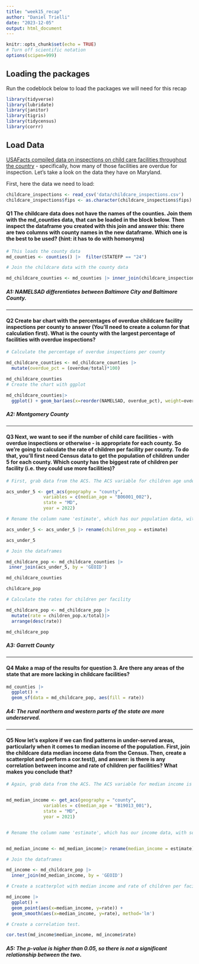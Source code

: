 ```yaml
---
title: "week15_recap"
author: "Daniel Trielli"
date: "2023-12-05"
output: html_document
---
```


```r
knitr::opts_chunk$set(echo = TRUE)
# Turn off scientific notation
options(scipen=999)
```

## Loading the packages

Run the codeblock below to load the packages we will need for this recap

```r
library(tidyverse)
library(lubridate)
library(janitor)
library(tigris)
library(tidycensus)
library(corrr)


```

## Load Data

[USAFacts compiled data on inspections on child care facilities throughout the country](https://usafacts.org/data-projects/childcare-inspections) - specifically, how many of those facilities are overdue for inspection. Let's take a look on the data they have on Maryland.

First, here the data we need to load:

```r
childcare_inspections <- read_csv('data/childcare_inspections.csv')
childcare_inspections$fips <- as.character(childcare_inspections$fips)
```

#### **Q1** The childcare data does not have the names of the counties. Join them with the md_counties data, that can be loaded in the block below. Then inspect the dataframe you created with this join and answer this: there are two columns with county names in the new dataframe. Which one is the best to be used? (hint: it has to do with homonyms)

```r
# This loads the county data
md_counties <- counties() |>  filter(STATEFP == "24") 
```

```r
# Join the childcare data with the county data 

md_childcare_counties <- md_counties |> inner_join(childcare_inspections, join_by('GEOID' == 'fips'))

```

##### A1: NAMELSAD differentiates between Baltimore City and Baltimore County.

------------------------------------------------------------------------

#### **Q2** Create bar chart with the percentages of overdue childcare facility inspections per county to answer (You'll need to create a column for that calculation first). What is the county with the largest percentage of facilities with overdue inspections?

```r
# Calculate the percentage of overdue inspections per county

md_childcare_counties <- md_childcare_counties |>
  mutate(overdue_pct = (overdue/total)*100)

md_childcare_counties
# Create the chart with ggplot

md_childcare_counties|>
  ggplot() + geom_bar(aes(x=reorder(NAMELSAD, overdue_pct), weight=overdue_pct)) + coord_flip() + labs(title = 'Percentage of overdue childcare facility inspections in MD', x = 'County', y = 'Percentage overdue') + theme()


```

##### **A2: Montgomery County**

------------------------------------------------------------------------

#### **Q3** Next, we want to see if the number of child care facilities - with overdue inspections or otherwise - is appropriate for each county. So we're going to calculate the rate of children per facility per county. To do that, you'll first need Census data to get the population of children under 5 for each county. Which county has the biggest rate of children per facility (i.e. they could use more facilities)?

```r
# First, grab data from the ACS. The ACS variable for children age under 5 is B06001_002 We want 2022 data.

acs_under_5 <- get_acs(geography = "county",
              variables = c(median_age = "B06001_002"),
              state = "MD",
              year = 2022) 

```

```r
# Rename the column name 'estimate', which has our population data, with something more useful, like 'children_pop'

acs_under_5 <- acs_under_5 |> rename(children_pop = estimate)

acs_under_5
```

```r
# Join the dataframes

md_childcare_pop <- md_childcare_counties |>
 inner_join(acs_under_5, by = 'GEOID')

md_childcare_counties

childcare_pop

# Calculate the rates for children per facility

md_childcare_pop <- md_childcare_pop |> 
  mutate(rate = children_pop.x/total)|>
  arrange(desc(rate))

md_childcare_pop

```

##### **A3: Garrett County**

------------------------------------------------------------------------

#### **Q4** Make a map of the results for question 3. Are there any areas of the state that are more lacking in childcare facilities?

```r

md_counties |>
  ggplot() +
  geom_sf(data = md_childcare_pop, aes(fill = rate))


```

##### **A4**: The rural northern and western parts of the state are more underserved.

------------------------------------------------------------------------

#### **Q5** Now let's explore if we can find patterns in under-served areas, particularly when it comes to median income of the population. First, join the childcare data median income data from the Census. Then, create a scatterplot and perform a cor.test(), and answer: is there is any correlation between income and rate of children per facilities? What makes you conclude that?

```r
# Again, grab data from the ACS. The ACS variable for median income is B19013_001. We want 2022 data again.


md_median_income <- get_acs(geography = "county",
              variables = c(median_age = "B19013_001"),
              state = "MD",
              year = 2021)



```

```r
# Rename the column name 'estimate', which has our income data, with something more useful, like 'median_income'


md_median_income <- md_median_income|> rename(median_income = estimate)

```

```r
# Join the dataframes

md_income <- md_childcare_pop |>
  inner_join(md_median_income, by = 'GEOID')

```

```r
# Create a scatterplot with median income and rate of children per facility

md_income |>
  ggplot() +
  geom_point(aes(x=median_income, y=rate)) +
  geom_smooth(aes(x=median_income, y=rate), method='lm')
```

```r
# Create a correlation test.

cor.test(md_income$median_income, md_income$rate)

```

##### A5: The p-value is higher than 0.05, so there is not a significant relationship between the two.

